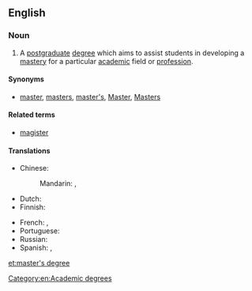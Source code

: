==English==

===Noun===
{{wikipedia}}
{{en-noun|sg=[[master]]'s [[degree]]}}

# A [[postgraduate]] [[degree]] which aims to assist students in developing a [[mastery]] for a particular [[academic]] field or [[profession]].

====Synonyms====
* [[master]], [[masters]], [[master's]], [[Master]], [[Masters]]

====Related terms====
* [[magister]]

====Translations====
{{trans-top|postgraduate degree}}
* Chinese:
*: Mandarin: {{t-|cmn|碩士|sc=Hani}}, {{t-|cmn|硕士|tr=shuòshì|sc=Hani}}
* Dutch: {{t-|nl|meestergraad|m}}
* Finnish: {{t-|fi|maisterintutkinto}}
{{trans-mid}}
* French: {{t+|fr|master|m}}, {{t|fr|maîtrise|f}}
* Portuguese: {{t+|pt|mestrado|m}}
* Russian: {{t|ru|степень магистра|f|tr=stépen' magístra}}
* Spanish: {{t-|es|maestría|f}},  {{t-|es|máster|m}}
{{trans-bottom}}

[[Category:en:Academic degrees]]

[[et:master's degree]]